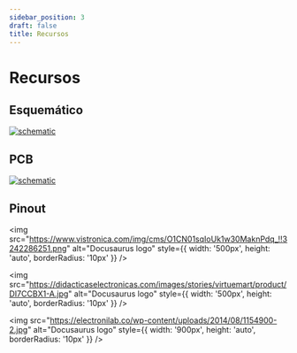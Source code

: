 ```yaml
---
sidebar_position: 3
draft: false
title: Recursos
---
```


# Recursos

## Esquemático


[![schematic](/mod/m09/Schematic_M09.svg)](/mod/m09/Schematic_M09.svg)

## PCB
[![schematic](/mod/m09/PCB_PCB_M09.svg)](/mod/m09/PCB_PCB_M09.svg)

## Pinout


<img 
  src="https://www.vistronica.com/img/cms/O1CN01sqIoUk1w30MaknPdq_!!3242286251.png" 
  alt="Docusaurus logo" 
  style={{
    width: '500px',
    height: 'auto',
    borderRadius: '10px'
  }}
/>

<img 
  src="https://didacticaselectronicas.com/images/stories/virtuemart/product/DI7CCBX1-A.jpg" 
  alt="Docusaurus logo" 
  style={{
    width: '500px',
    height: 'auto',
    borderRadius: '10px'
  }}
/>


<img 
  src="https://electronilab.co/wp-content/uploads/2014/08/1154900-2.jpg" 
  alt="Docusaurus logo" 
  style={{
    width: '900px',
    height: 'auto',
    borderRadius: '10px'
  }}
/>

